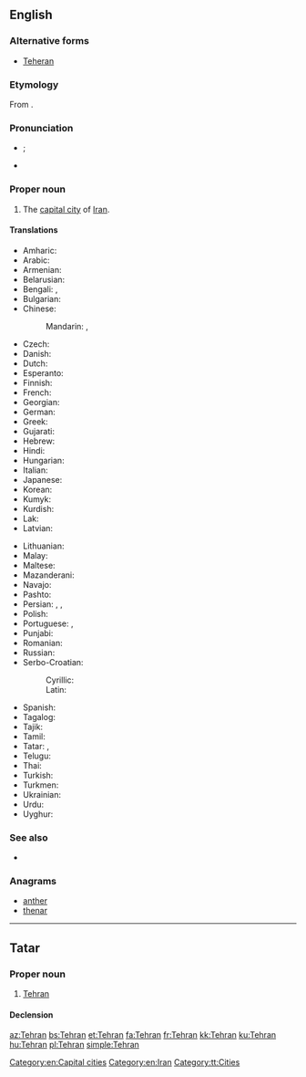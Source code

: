 ==English==

{{wikipedia}}

===Alternative forms===
* [[Teheran]]

===Etymology===
From {{etyl|fa}} {{term|تهران||sc=fa-Arab|tr=Tehrān|lang=fa}}.

===Pronunciation===
* {{a|UK}} {{IPA|/ˈtɛ.ɹæn/|/ˈteə(ɹ).ɑːn/}}; {{X-SAMPA|/"tE.r\{n/|/"te@(r\).A:n/}}
* {{audio|En-Tehran.ogg|Audio}}

===Proper noun===
{{en-proper noun}}

# The [[capital city]] of [[Iran]].

====Translations====
{{trans-top|capital of Iran}}
* Amharic: {{t-|am|ቴህራን|tr=Tehrān|sc=Ethi}}
* Arabic: {{t-|ar|طهران|m|tr=Tihraan|sc=Arab}}
* Armenian: {{t-|hy|Թեհրան|tr=T'ehran|sc=Armn}}
* Belarusian: {{t-|be|Тэгеран|m|tr=Teherán|sc=Cyrl}}
* Bengali: {{t-|bn|তেহরান|tr=Tehrān|sc=Beng}}, {{t-|bn|তেহ্রাণ|tr=Tehrāṇ|sc=Beng}}
* Bulgarian: {{t-|bg|Техеран|tr=Teherán|sc=Cyrl}}
* Chinese:
*: Mandarin: {{t-|cmn|德黑蘭|sc=Hani}}, {{t-|cmn|德黑兰|tr=Déhēilán|sc=Hani}}
* Czech: {{t-|cs|Teherán|m}}
* Danish: {{t-|da|Teheran}}
* Dutch: {{t-|nl|Teheran|n}}
* Esperanto: {{t-|eo|Tehrano}}
* Finnish: {{t+|fi|Teheran}}
* French: {{t+|fr|Téhéran}}
* Georgian: {{t-|ka|თეირანი|tr=teirani|sc=Geor}}
* German: {{t+|de|Teheran|n}}
* Greek: {{t-|el|Τεχεράνη|tr=tekheráni|sc=Grek}}
* Gujarati: {{t-|gu|તેહરાન|tr=Tehrān|sc=Gujr}}
* Hebrew: {{t-|he|טהראן|tr=teherán|sc=Hebr}}
* Hindi: {{t-|hi|तेहरान|f|tr=tehrān|sc=Deva}}
* Hungarian: {{t+|hu|Teherán}}
* Italian: {{t-|it|Teheran}}
* Japanese: {{t+|ja|テヘラン|tr=Teheran}}
* Korean: {{t+|ko|테헤란|tr=Teheran|sc=Hang}}
* Kumyk: {{tø|kum|Тегьран|tr=Tehran|sc=Cyrl}}
* Kurdish: {{t+|ku|Taran}}
* Lak: {{tø|lbe|Тегьеран|tr=Teheran|sc=Cyrl}}
* Latvian: {{t-|lv|Teherāna}}
{{trans-mid}}
* Lithuanian: {{t-|lt|Teheranas}}
* Malay: {{t|ms|Teheran}}
* Maltese: {{t-|mt|Teħran|m}}
* Mazanderani: {{tø|mzn|تهرون|sc=fa-Arab}}
* Navajo: {{tø|nv|Tʼehewan}}
* Pashto: {{t-|ps|تهران|tr=Tehrān|sc=ps-Arab}}
* Persian: {{t+|fa|تهران|tr=Tehrân|sc=fa-Arab}}, {{t+|fa|طهران|tr=Tehrân|sc=fa-Arab}}, {{t-|fa|تهرون|tr=Tehrun|sc=fa-Arab}}
* Polish: {{t+|pl|Teheran|m}}
* Portuguese: {{t-|pt|Teerã|m}}, {{qualifier|Brazil}} {{t+|pt|Teerão|m}}
* Punjabi: {{t-|pa|ਤਿਹ੍ਰਾਨ|tr=Tihrān|sc=Guru}}
* Romanian: {{t+|ro|Teheran}}
* Russian: {{t-|ru|Тегеран|m|tr=Tegerán|sc=Cyrl}}
* Serbo-Croatian:
*: Cyrillic: {{t-|sh|Техеран|m|sc=Cyrl}}
*: Latin: {{t-|sh|Teheran|m}}
* Spanish: {{t+|es|Teherán|m}}
* Tagalog: {{t-|tl|Teherán}}
* Tajik: {{t-|tg|Теҳрон|tr=Tehron|sc=Cyrl}}
* Tamil: {{t-|ta|டெஹரான்|sc=Taml}}
* Tatar: {{t-|tt|Техран|tr=Tehran|sc=Cyrl}}, {{t-|tt|Tehran}}
* Telugu: {{t-|te|టెహరాన|sc=Telu}}
* Thai: {{t-|th|เตหะราน|tr=dthèraan|sc=Thai}}
* Turkish: {{t+|tr|Tahran}}
* Turkmen: {{t-|tk|Tähran}}
* Ukrainian: {{t-|uk|Тегеран|tr=Teherán|sc=Cyrl}}
* Urdu: {{t-|ur|تہران|f|tr=tehrān|sc=ur-Arab}}
* Uyghur: {{t-|ug|ﺗﯧﻬﺮﺍﻥ|tr=Tehran|sc=ug-Arab}}
{{trans-bottom}}

===See also===
* {{list:provinces of Iran/en}}

===Anagrams===
* [[anther#English|anther]]
* [[thenar#English|thenar]]

[[Category:en:Capital cities]]
[[Category:en:Iran]]

----

==Tatar==

===Proper noun===
{{tt-pos|proper noun|l}}

# [[Tehran#English|Tehran]]

====Declension====
{{tt-latin-noun|nıñ|ga|nı|da|dan}}

[[Category:tt:Cities]]

[[az:Tehran]]
[[bs:Tehran]]
[[et:Tehran]]
[[fa:Tehran]]
[[fr:Tehran]]
[[kk:Tehran]]
[[ku:Tehran]]
[[hu:Tehran]]
[[pl:Tehran]]
[[simple:Tehran]]